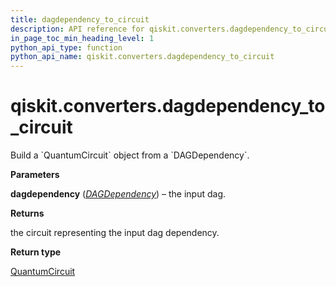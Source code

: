 ```yaml
---
title: dagdependency_to_circuit
description: API reference for qiskit.converters.dagdependency_to_circuit
in_page_toc_min_heading_level: 1
python_api_type: function
python_api_name: qiskit.converters.dagdependency_to_circuit
---
```


<span id="qiskit-converters-dagdependency-to-circuit" />

# qiskit.converters.dagdependency\_to\_circuit

<Function id="qiskit.converters.dagdependency_to_circuit" isDedicatedPage={true} github="https://github.com/qiskit/qiskit/tree/stable/0.23/qiskit/converters/dagdependency_to_circuit.py" signature="dagdependency_to_circuit(dagdependency)">
  Build a `QuantumCircuit` object from a `DAGDependency`.

  **Parameters**

  **dagdependency** ([*DAGDependency*](qiskit.dagcircuit.DAGDependency "qiskit.dagcircuit.DAGDependency")) – the input dag.

  **Returns**

  the circuit representing the input dag dependency.

  **Return type**

  [QuantumCircuit](qiskit.circuit.QuantumCircuit "qiskit.circuit.QuantumCircuit")
</Function>

